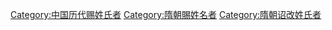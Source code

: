 [[Category:中国历代赐姓氏者|Category:中国历代赐姓氏者]]
[[Category:隋朝賜姓名者|Category:隋朝賜姓名者]]
[[Category:隋朝诏改姓氏者|Category:隋朝诏改姓氏者]]